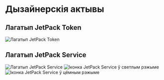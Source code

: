 # Дызайнерскія актывы

## Лагатып JetPack Token

![Лагатып JetPack Token](/images/jetpack.svg)

## Лагатып JetPack Service

![Лагатып JetPack Service](/images/jetpack_image.png)
![Іконка JetPack Service ў светлым рэжыме](/images/jetpack_logo.svg)
![Іконка JetPack Service ў цёмным рэжыме](/images/jetpack_logo_dark.svg)